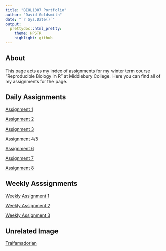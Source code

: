 ```yaml
---
title: "BIOL1007 Portfolio"
author: "David Goldsmith"
date: "`r Sys.Date()`"
output:
  prettydoc::html_pretty:
    theme: HPSTR
    highlight: github
---
```

## About

This page acts as my index of assignments for my winter term course "Reproducible Biology in R" at Middlebury College. Here you can find all of my assignments for the page.

## Daily Assignments
[Assignment 1](Assignment_1.html)  

[Assignment 2](Assignment2.html)

[Assignment 3](Assignment3.html)

[Assignment 4/5](assignment4.html)

[Assignment 6](assignment6.html)

[Assignment 7](assignment7.html)

[Assignment 8](assignment8.html)

## Weekly Asssignments
[Weekly Assignment 1](weekly1.html)

[Weekly Assignment 2](weekly2.html)

[Weekly Assignment 3](weekly3.html)

## Unrelated Image
[Tralfamadorian](https://www.forestparkreview.com/2_2_47849_2_1_original/)
